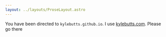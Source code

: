 ```yaml
---
layout: ../layouts/ProseLayout.astro
---
```


<Uhoh />

You have been directed to <code>kylebutts.github.io</code>. I use <a href="https://kylebutts.com">kylebutts.com</a>. Please go there
